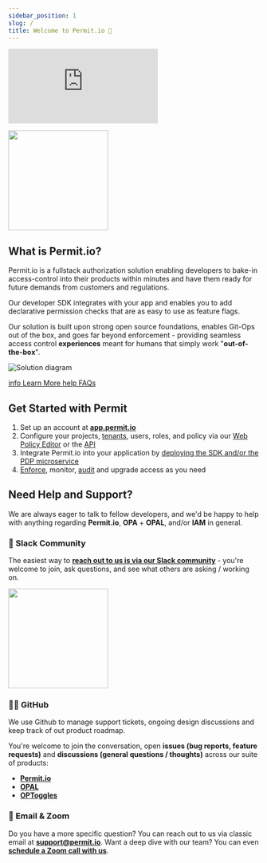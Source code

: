 ```yaml
---
sidebar_position: 1
slug: /
title: Welcome to Permit.io 👋
---
```


<div class="video-container">
<iframe src="https://www.youtube.com/embed/IUgiCp0MIvE" title="YouTube video player" frameborder="0" allow="accelerometer; autoplay; clipboard-write; encrypted-media; gyroscope; picture-in-picture" allowfullscreen></iframe>
</div>

<a href="https://bit.ly/permit-slack"><img src="img/join-us-on-slack.png" width="200"/></a>

## What is Permit.io?

Permit.io is a fullstack authorization solution enabling developers to bake-in access-control into their products
within minutes and have them ready for future demands from customers and regulations.

Our developer SDK integrates with your app and enables you to add declarative permission
checks that are as easy to use as feature flags.

Our solution is built upon strong open source foundations, enables Git-Ops out of the box,
and goes far beyond enforcement - providing seamless access control **experiences** meant
for humans that simply work "**out-of-the-box**".

![Solution diagram](/img/diagrams/architecture.svg)

<div className="bullet-links">
  <a className="info-link" href="tutorials/introduction/what-is-permit">
    <span className="material-icons md-18">info</span>
    <span>Learn More</span>
  </a>
  <a className="question-link" href="/faq">
    <span className="material-icons md-18">help</span>
    <span>FAQs</span>
  </a>
</div>

## Get Started with Permit

1. Set up an account at **[app.permit.io](https://app.permit.io)**
2. Configure your projects, [tenants](/features/user-management#tenants), users, roles, and policy via our [Web Policy Editor](/features/policy-editor) or the [API](/reference/api_reference)
3. Integrate Permit.io into your application by [deploying the SDK and/or the PDP microservice](/tutorials/quickstart)
4. [Enforce](/tutorials/quickstart#check-for-permissions), monitor, [audit](/features/Audit%20Logs/types) and upgrade access as you need

## Need Help and Support?

We are always eager to talk to fellow developers, and we'd be happy to help with anything regarding **Permit.io**, **OPA** + **OPAL**, and/or **IAM** in general.

### 💬 Slack Community

The easiest way to **[reach out to us is via our Slack community](https://bit.ly/permit-slack)** - you're welcome to join, ask questions, and see what others are asking / working on.

<a href="https://bit.ly/permit-slack"><img src="img/join-us-on-slack.png" width="200"/></a>

### 👩‍💻 GitHub

We use Github to manage support tickets, ongoing design discussions and keep track of out product roadmap.

You're welcome to join the conversation, open **issues (bug reports, feature requests)** and **discussions (general questions / thoughts)** across our suite of products:

- **[Permit.io](https://github.com/permitio)**
- **[OPAL](https://github.com/permitio/opal)**
- **[OPToggles](https://github.com/permitio/OPToggles)**

### 📧 Email & Zoom

Do you have a more specific question? You can reach out to us via classic email at **[support@permit.io](mailto:support@permit.io)**.
Want a deep dive with our team? You can even **[schedule a Zoom call with us](https://calendly.com/permitio/meeting)**.

<head>
  <title>Permit.io | Docs</title>
</head>

[join-slack-link]: /img/join-us-on-slack.png
[badge-slack-link]: https://bit.ly/permit-slack
